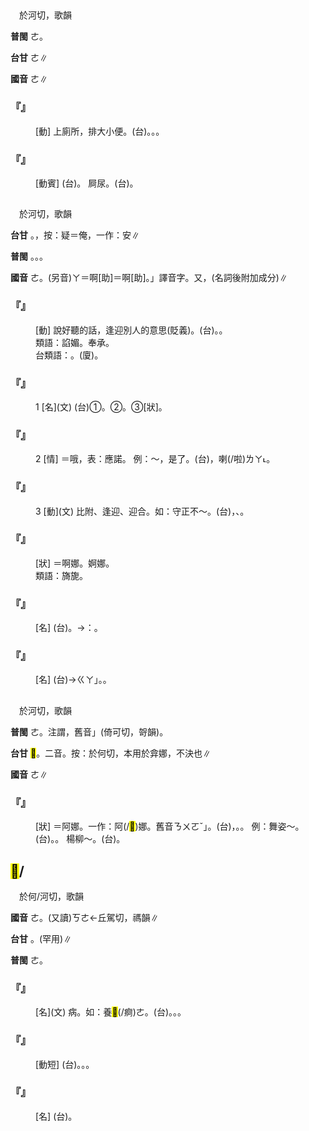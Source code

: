 
=={{ruby|屙|ㄜ}}==

　於河切，歌韻

'''普閩''' <rt>ㄜ</rt>。

'''台甘''' <rt>ㄜ</rt>∥

'''國音''' <rt>ㄜ</rt>∥

    

==='''『{{ruby|屙|ㄜ}}』'''===
: [動] 上廁所，排大小便。(台){{ruby|放|ㄅㄤ˪}}。{{ruby|放|ㄅㄤ˪}}{{ruby|屎|ㄙㄞˋ}}{{ruby|尿|ㄌㄧㄜ˫}}{{ruby|/|ㆢㄧㄜ˫}}。{{ruby|走|ㄗㄠˋ}}{{ruby|動|ㄉㄤ˫}}。
    

==='''『{{ruby|屙|ㄜ}}{{ruby|屎|ㄕˇ}}』'''===
: [動賓] (台){{ruby|放|ㄅㄤ˪}}{{ruby|屎|ㄙㄞˋ}}。 屙尿。(台){{ruby|放|ㄅㄤ˪}}{{ruby|尿|ㄌㄧㄜ˫}}{{ruby|/|ㆢㄧㄜ˫}}。
    

=={{ruby|阿|ㄜ}}==

　於河切，歌韻

'''台甘''' {{ruby|(文)|ㄜ}}{{ruby|。|ㄚ}}{{ruby|、|ㄚˋ}}。{{ruby|(語)|ㄢˋ}}，按：疑＝俺，一作：安∥

'''普閩''' {{ruby|(文)|ㄜ}}。{{ruby|(文)|ㆦ}}。{{ruby|(白)|ㄚ}}。

'''國音''' <rt>ㄜ</rt>。(另音)<rt>ㄚ</rt>＝啊[助]{{ruby|。|ㄚˇ}}＝啊[助]。{{ruby|「|ㄚˋ}}」譯音字。又，(名詞後附加成分){{ruby|啊|·ㄚ}}∥

    

==='''『{{ruby|阿|ㄜ}}{{ruby|諛|ㄩˊ}}』'''===
: [動] 說好聽的話，逢迎別人的意思(貶義)。(台){{ruby|扶|ㄆㆦˊ}}{{ruby|挺|ㄊㆩˋ}}。{{ruby|巴|ㄅㄚ}}{{ruby|結|ㄍㄧㄚㆵ}}。
:類語：諂媚。奉承。
:
:台類語：{{ruby|褒|ㄅㄜ}}{{ruby|搔|ㄙㄜ}}{{ruby|→|ㄙㄜ˫}}。(廈){{ruby|褒|ㄅㄜ}}{{ruby|羅|ㄌㆦˊ}}{{ruby|唆|ㄙㄜ}}。
:
    

==='''『{{ruby|阿|ㄜ}}』'''===
:1  [名](文) (台)①{{ruby|大|ㄉㄨㄚ˫}}{{ruby|個|ㆤˊ}}{{ruby|土|ㄊㆦˊ}}{{ruby|山|ㄙㄨㆩ}}。②{{ruby|彎|ㄨㄢ}}{{ruby|曲|ㄎㄧㄠ}}{{ruby|丌|ㆤ}}{{ruby|所|ㄙㆦˋ}}{{ruby|在|ㄗㄞ˫}}。③[狀]{{ruby|大|ㄉㄨㄚ˫}}{{ruby|個|ㆤˊ}}。
    

==='''『{{ruby|阿|ㄜ}}』'''===
:2  [情] ＝哦，表：應諾。 例：～，是了。(台){{ruby|阿|ㄚㆷ}}{{ruby|啊|·ㄚ}}，{{ruby|著|ㄉㄧㄜㆷ}}喇(/啦)<rt>ㄌㄚ˪</rt>。
    

==='''『{{ruby|阿|ㄜ}}』'''===
:3  [動](文) 比附、逢迎、迎合。如：守正不～。(台){{ruby|保|ㄅㆦˋ}}{{ruby|守|ㄒㄧㄨˋ}}{{ruby|正|ㄐㄧㄥ˪}}{{ruby|道|ㄉㄜ˫}}，{{ruby|無|ㆠㄜˊ}}{{ruby|巴|ㄅㄚ}}{{ruby|結|ㄍㄧㄚㆵ}}、{{ruby|免|ㆠㄧㄢˋ}}{{ruby|奉|ㄏㆲ˪}}{{ruby|承|ㄒㄧㄥˊ}}{{ruby|人|·ㄌㄤˊ}}。
    

==='''『{{ruby|阿|ㄜ}}{{ruby|那|ㄋㄨㄛˊ}}』'''===
: [狀] ＝啊娜。婀娜。
:類語：旖旎。
:
    

==='''『{{ruby|阿|ㄜ}}{{ruby|衡|ㄏㄥˊ}}』'''===
: [名] (台){{ruby|古|ㄍㆦˋ}}{{ruby|早|ㄗㄚˋ}}{{ruby|宰|ㄗㄞˋ}}{{ruby|相|ㄒㄧㆲ˪}}{{ruby|丌|ㆤ}}{{ruby|名|ㄇㄧㄚˊ}}。→{{ruby|轉|ㄗㄨㄢˋ}}{{ruby|指|ㄐㄧˋ}}{{ruby|/|ㄍㄧˋ}}：{{ruby|會|ㄨㆤ˫}}{{ruby|/|ㆤ˫}}{{ruby|得|ㄉㄧㆵ}}{{ruby|倚|ㄨㄚˋ}}{{ruby|靠|ㄎㄜ˪}}{{ruby|丌|ㆤ}}{{ruby|人|ㆢㄧㄣˊ}}{{ruby|/|ㄌㄧㄣˊ}}{{ruby|物|ㆠㄨㆵ ͘}}。
    

==='''『{{ruby|阿|ㄜ}}{{ruby|膠|ㄐㄧㄠ}}』'''===
: [名] (台){{ruby|阿|ㄜ}}{{ruby|膠|ㄍㄚ}}→{{ruby|「|ㄚ}}<rt>ㄍㄚ</rt>」。{{ruby|中|ㄉㄧㆲ}}{{ruby|藥|ㄧㄜㆷ ͘}}{{ruby|丌|ㆤ}}{{ruby|名|ㄇㄧㄚˊ}}。
    

=={{ruby|婀|ㄜ}}==

　於河切，歌韻

'''普閩''' <rt>ㄜ</rt>。注謂，舊音{{ruby|「|ㄜˋ}}」(倚可切，哿韻)。

'''台甘''' <mark>&#xfa06d;</mark>{{ruby|·|ㄜ}}{{ruby|。|ㄜˋ}}。二音。按：於何切，本用於弇娜，不決也∥

'''國音''' <rt>ㄜ</rt>∥

    

==='''『{{ruby|婀|ㄜ}}{{ruby|娜|ㄋㄨㄛˊ}}』'''===
: [狀] ＝阿娜。一作：阿(/<mark>&#xfa06c;</mark>)娜。舊音{{ruby|「|ㄜˇ}}<rt>ㄋㄨㄛˇ</rt>」。(台){{ruby|美|ㆠㄧˋ}}{{ruby|貌|ㄇㄠ˫}}{{ruby|柔|ㄌㄧㄨˊ}}{{ruby|/|ㆢㄧㄨˊ}}{{ruby|長|ㄉㆭˊ}}，{{ruby|舒|ㄙㄨ}}{{ruby|緩|ㄏㄨㄢ˫}}。{{ruby|形|ㄏㄧㄥˊ}}{{ruby|容|ㄧㆲˊ}}{{ruby|女|ㄌㄧˋ}}{{ruby|/|ㄌㄨˋ}}{{ruby|子|ㄗㄨˋ}}{{ruby|柔|ㄌㄧㄨˊ}}{{ruby|/|ㆢㄧㄨˊ}}{{ruby|順|ㄙㄨㄣ˫}}{{ruby|美|ㆠㄧˋ}}{{ruby|麗|ㄌㆤ˫}}。 例：舞姿～。(台){{ruby|舞|ㆠㄨˋ}}{{ruby|蹈|ㄉㄜ˫}}{{ruby|丌|ㆤ}}{{ruby|體|ㄊㆤˋ}}{{ruby|態|ㄊㄞ˪}}。{{ruby|溫|ㄨㄣ}}{{ruby|柔|ㄌㄧㄨˊ}}{{ruby|/|ㆢㄧㄨˊ}}{{ruby|美|ㆠㄧˋ}}{{ruby|麗|ㄌㆤ˫}}。 楊柳～。(台){{ruby|柳|ㄌㄧㄨˋ}}{{ruby|枝|ㄍㄧ}}{{ruby|柔|ㄌㄧㄨˊ}}{{ruby|/|ㆢㄧㄨˊ}}{{ruby|軟|ㄋㆭˋ}}{{ruby|搖|ㄧㄜˊ}}{{ruby|擺|ㄅㄞˋ}}{{ruby|親|ㄑㄧㄣ}}{{ruby|像|ㄑㄧㆧ}}{{ruby|/|ㄑㄧㆫ}}{{ruby|女|ㄌㄧˋ}}{{ruby|/|ㄌㄨˋ}}{{ruby|子|ㄗㄨˋ}}{{ruby|舞|ㆠㄨˋ}}{{ruby|姿|ㄗㄨ}}。
    

==<mark>&#xffad4;</mark>/{{ruby|痾|ㄜ}}==

　於何/河切，歌韻

'''國音''' <rt>ㄜ</rt>。(又讀)<rt>ㄎㄜ</rt>←丘駕切，禡韻∥

'''台甘''' {{ruby|(文)|ㄜ}}。{{ruby|(文)|ㄎㄚ˫}}(罕用)∥

'''普閩''' <rt>ㄜ</rt>。

    

==='''『{{ruby|<mark>&#xffad4;</mark>|ㄜ}}』'''===
: [名](文) 病。如：養<mark>&#xffad4;</mark>(/痾)<rt>ㄜ</rt>。(台){{ruby|養|ㄧㆲˋ}}{{ruby|病|ㄅㆥ˫}}{{ruby|/|ㄅㆪ˫}}。{{ruby|療|ㄌㄧㄠˊ}}{{ruby|養|ㄧㆲˋ}}。{{ruby|休|ㄏㄧㄨ}}{{ruby|養|ㄧㆲˋ}}。
    

==='''『{{ruby|<mark>&#xffad4;</mark>|ㄜ}}{{ruby|痢|ㄌㄧˋ}}』'''===
: [動短] (台){{ruby|做|ㄗㄨㆤ˪}}{{ruby|/|ㄗㄜ˪}}{{ruby|痢|ㄌㄧ˫}}。{{ruby|有|ㄨ˫}}{{ruby|紅|ㄤˊ}}{{ruby|痢|ㄌㄧ˫}}。{{ruby|白|ㄅㆤㆷ ͘}}{{ruby|痢|ㄌㄧ˫}}。
    

==='''『{{ruby|沈|ㄔㄣˊ}}{{ruby|<mark>&#xffad4;</mark>|ㄜ}}』'''===
: [名] (台){{ruby|重|ㄉㄤ˫}}{{ruby|病|ㄅㆥ˫}}{{ruby|/|ㄅㆪ˫}}。
    
